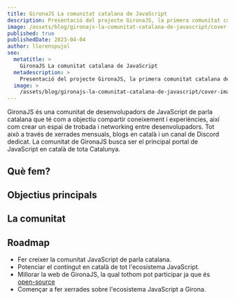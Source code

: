 ```yaml
---
title: GironaJS La comunitat catalana de JavaScript
description: Presentació del projecte GironaJS, la primera comunitat catalana de JavaScript
image: /assets/blog/gironajs-la-comunitat-catalana-de-javascript/cover-image.jpg
published: true
publishedDate: 2023-04-04
author: llorenspujol
seo:
  metatitle: >
    GironaJS La comunitat catalana de JavaScript
  metadescription: >
    Presentació del projecte GironaJS, la primera comunitat catalana de JavaScript
  image: >
    /assets/blog/gironajs-la-comunitat-catalana-de-javascript/cover-image.jpg
---
```


GironaJS és una comunitat de desenvolupadors de JavaScript de parla catalana que té com a objectiu compartir coneixement i experiències, així com crear un espai de trobada i networking entre desenvolupadors. Tot això a través de xerrades mensuals, blogs en català i un canal de Discord dedicat. La comunitat de GironaJS busca ser el principal portal de JavaScript en català de tota Catalunya.

<div style={{padding: '24px 0 10px 0', margin: '32px 0 14px 0', display: 'flex', justifyContent: 'center'}}>
  <span style={{width: '3px', height: '3px', backgroundColor: 'rgba(0, 0, 0, 0.87)', marginRight: '20px', borderRadius: '50%'}}></span>
    <span style={{width: '3px', height: '3px', backgroundColor: 'rgba(0, 0, 0, 0.87)', marginRight: '20px', borderRadius: '50%'}}></span>
      <span style={{width: '3px', height: '3px', backgroundColor: 'rgba(0, 0, 0, 0.87)', borderRadius: '50%'}}></span>
</div>

## Què fem?

## Objectius principals

## La comunitat

## Roadmap

- Fer creixer la comunitat JavaScript de parla catalana.
- Potenciar el contingut en català de tot l'ecosistema JavaScript.
- Millorar la web de GironaJS, la qual tothom pot participar ja que és [open-source](https://github.com/gironajs/gironajs.com)
- Començar a fer xerrades sobre l'ecosistema JavaScript a Girona.
